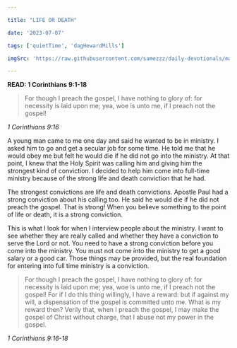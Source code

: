 ```yaml
---

title: "LIFE OR DEATH"

date: '2023-07-07'

tags: ['quietTime', 'dagHewardMills']

imgSrc: 'https://raw.githubusercontent.com/samezzz/daily-devotionals/main/images/evangelist-dag.jpg'

---
```


**READ: 1 Corinthians 9:1-18**

>For though I preach the gospel, I have nothing to glory of: for necessity is laid upon me; yea, woe is unto me, if I preach not the gospel! 

*1 Corinthians 9:16*

A young man came to me one day and said he wanted to be in ministry. I asked him to go and get a secular job for some time. He told me that he would obey me but felt he would die if he did not go into the ministry. At that point, I knew that the Holy Spirit was calling him and giving him the strongest kind of conviction. I decided to help him come into full-time ministry because of the strong life and death conviction that he had. 

The strongest convictions are life and death convictions. Apostle Paul had a strong conviction about his calling too. He said he would die if he did not preach the gospel. That is strong! When you believe something to the point of life or death, it is a strong conviction.

This is what I look for when I interview people about the ministry. I want to see whether they are really called and whether they have a conviction to serve the Lord or not. You need to have a strong conviction before you come into the ministry. You must not come into the ministry to get a good salary or a good car. Those things may be provided, but the real foundation for entering into full time ministry is a conviction. 

>For though I preach the gospel, I have nothing to glory of: for necessity is laid upon me; yea, woe is unto me, if I preach not the gospel! For if I do this thing willingly, I have a reward: but if against my will, a dispensation of the gospel is committed unto me. What is my reward then? Verily that, when I preach the gospel, I may make the gospel of Christ without charge, that I abuse not my power in the gospel. 

*1 Corinthians 9:16-18*
